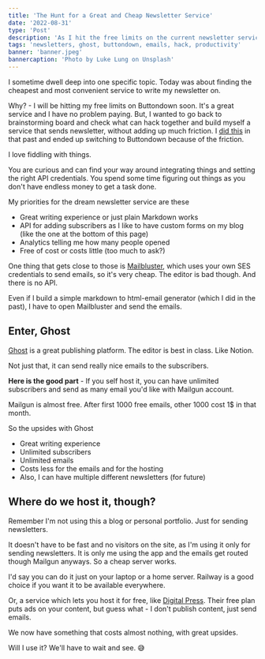 ```yaml
---
title: 'The Hunt for a Great and Cheap Newsletter Service'
date: '2022-08-31'
type: 'Post'
description: 'As I hit the free limits on the current newsletter service, I try to find the next thing to send newsletters.'
tags: 'newsletters, ghost, buttondown, emails, hack, productivity'
banner: 'banner.jpeg'
bannercaption: 'Photo by Luke Lung on Unsplash'
---
```


I sometime dwell deep into one specific topic.
Today was about finding the cheapest and most convenient service to write my newsletter on.

Why? - I will be hitting my free limits on Buttondown soon.
It's a great service and I have no problem paying.
But, I wanted to go back to brainstorming board and check what can hack together and build myself a service that sends newsletter, without adding up much friction.
I [did this](https://twitter.com/aravindballa/status/1415997144683614208) in that past and ended up switching to Buttondown because of the friction.

I love fiddling with things.

<Toggle title="Assumed Audience">
  You are curious and can find your way around integrating things and setting the right API
  credentials. You spend some time figuring out things as you don't have endless money to get a task
  done.
</Toggle>

My priorities for the dream newsletter service are these

- Great writing experience or just plain Markdown works
- API for adding subscribers as I like to have custom forms on my blog (like the one at the bottom of this page)
- Analytics telling me how many people opened
- Free of cost or costs little (too much to ask?)

One thing that gets close to those is [Mailbluster](https://mailbluster.com/), which uses your own SES credentials to send emails, so it's very cheap.
The editor is bad though.
And there is no API.

Even if I build a simple markdown to html-email generator (which I did in the past), I have to open Mailbluster and send the emails.

## Enter, Ghost

[Ghost](https://ghost.org) is a great publishing platform.
The editor is best in class.
Like Notion.

Not just that, it can send really nice emails to the subscribers.

**Here is the good part** - If you self host it, you can have unlimited subscribers and send as many email you'd like with Mailgun account.

Mailgun is almost free.
After first 1000 free emails, other 1000 cost 1$ in that month.

So the upsides with Ghost

- Great writing experience
- Unlimited subscribers
- Unlimited emails
- Costs less for the emails and for the hosting
- Also, I can have multiple different newsletters (for future)

## Where do we host it, though?

Remember I'm not using this a blog or personal portfolio.
Just for sending newsletters.

It doesn't have to be fast and no visitors on the site, as I'm using it only for sending newsletters.
It is only me using the app and the emails get routed though Mailgun anyways.
So a cheap server works.

I'd say you can do it just on your laptop or a home server. Railway is a good choice if you want it to be available everywhere.

Or, a service which lets you host it for free, like [Digital Press](https://www.digitalpress.blog/).
Their free plan puts ads on your content, but guess what - I don't publish content, just send emails.

We now have something that costs almost nothing, with great upsides.

Will I use it? We'll have to wait and see. 😅
